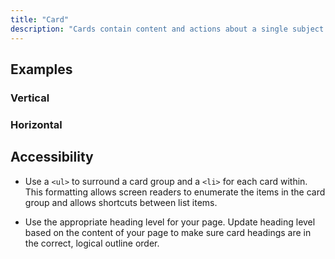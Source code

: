 ```yaml
---
title: "Card"
description: "Cards contain content and actions about a single subject."
---
```


## Examples

### Vertical 

<ComponentPreview title="Cards Default" component="card" variant="card" />

### Horizontal

<ComponentPreview title="Cards Horizontal" component="card" variant="card-horizontal" />

## Accessibility

- Use a `<ul>` to surround a card group and a `<li>` for each card within. This formatting allows screen readers to enumerate the items in the card group and allows shortcuts between list items.

- Use the appropriate heading level for your page. Update heading level based on the content of your page to make sure card headings are in the correct, logical outline order.
